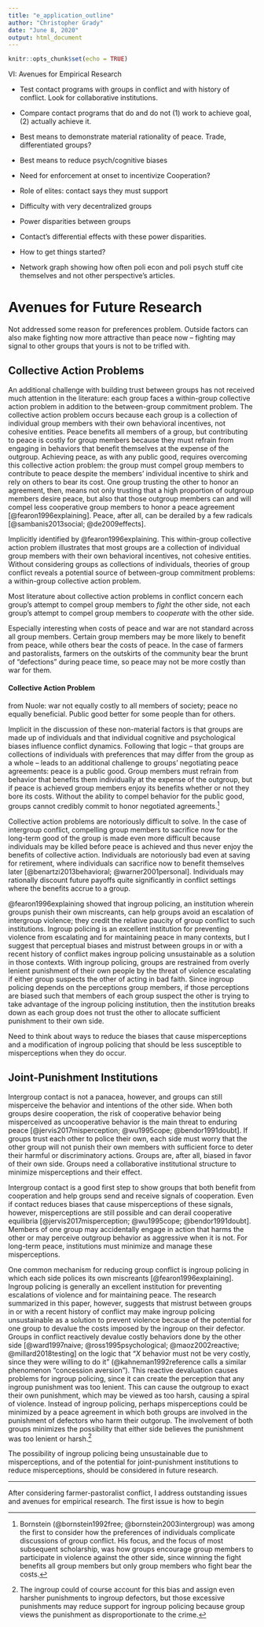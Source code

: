 ```yaml
---
title: "e_application_outline"
author: "Christopher Grady"
date: "June 8, 2020"
output: html_document
---
```


```r
knitr::opts_chunk$set(echo = TRUE)
```

VI: Avenues for Empirical Research

-	Test contact programs with groups in conflict and with history of conflict.  Look for collaborative institutions.

-	Compare contact programs that do and do not (1) work to achieve goal, (2) actually achieve it.

-	Best means to demonstrate material rationality of peace.  Trade, differentiated groups?

- Best means to reduce psych/cognitive biases

-	Need for enforcement at onset to incentivize Cooperation?

-	Role of elites: contact says they must support

-	Difficulty with very decentralized groups

-	Power disparities between groups

-	Contact’s differential effects with these power disparities.

- How to get things started?

- Network graph showing how often poli econ and poli psych stuff cite themselves and not other perspective's articles.


# Avenues for Future Research

Not addressed some reason for preferences problem.  Outside factors can also make fighting now more attractive than peace now -- fighting may signal to other groups that yours is not to be trifled with.


## Collective Action Problems

<!--Collective Action leads to commitment problems/lack of trust between groups.  There is a within-group Collective action problem in addition to a between-group commitment problem.  Groups made of individuals.  What does it mean to trust a group?  It means trusting that sufficient number of group members will cooperate and that they can and will compel other group members who do not want to cooperate.  Sambanis: “peace can be derailed by a few radicals.” Beyond most members of a group signaling a commitment to peace, they must also signal a willingness and capacity to punish ingroup members who do not contribute to peace.  -->

An additional challenge with building trust between groups has not received much attention in the literature: each group faces a within-group collective action problem in addition to the between-group commitment problem.  The collective action problem occurs because each group is a collection of individual group members with their own behavioral incentives, not cohesive entities.  Peace benefits all members of a group, but contributing to peace is costly for group members because they must refrain from engaging in behaviors that benefit themselves at the expense of the outgroup.  Achieving peace, as with any public good, requires overcoming this collective action problem: the group must compel group members to contribute to peace despite the members' individual incentive to shirk and rely on others to bear its cost.  <!--What does it mean for a group to trust another group?-->One group trusting the other to honor an agreement, then, means not only trusting that a high proportion of outgroup members desire peace, but also that those outgroup members can and will compel less cooperative group members to honor a peace agreement [@fearon1996explaining].  Peace, after all, can be derailed by a few radicals [@sambanis2013social; @de2009effects].

Implicitly identified by @fearon1996explaining.  This within-group collective action problem illustrates that most groups are a collection of individual group members with their own behavioral incentives, not cohesive entities.  Without considering groups as collections of individuals, theories of group conflict  reveals a potential source of between-group commitment problems: a within-group collective action problem.  

Most literature about collective action problems in conflict concern each group's attempt to compel group members to _fight_ the other side, not each group's attempt to compel group members to _cooperate_ with the other side.

Especially interesting when costs of peace and war are not standard across all group members.  Certain group members may be more likely to benefit from peace, while others bear the costs of peace.  In the case of farmers and pastoralists, farmers on the outskirts of the community bear the brunt of "defections" during peace time, so peace may not be more costly than war for them.


<!--chris: do I need to say something about third party actors being unable to solve group's internal collective action problem? -->

#### Collective Action Problem

from Nuole: war not equally costly to all members of society; peace no equally beneficial.  Public good better for some people than for others.

<!--Problem of collective action -->
Implicit in the discussion of these non-material factors is that groups are made up of individuals and that individual cognitive and psychological biases influence conflict dynamics.  Following that logic -- that groups are collections of individuals with preferences that may differ from the group as a whole -- leads to an additional challenge to groups' negotiating peace agreements: peace is a public good.  Group members must refrain from behavior that benefits them individually at the expense of the outgroup, but if peace is achieved group members enjoy its benefits whether or not they bore its costs.  Without the ability to compel behavior for the public good, groups cannot credibly commit to honor negotiated agreements.[^bornstein]

Collective action problems are notoriously difficult to solve.  In the case of intergroup conflict, compelling group members to sacrifice now for the long-term good of the group is made even more difficult because individuals may be killed before peace is achieved and thus never enjoy the benefits of collective action.  Individuals are notoriously bad even at saving for retirement, where individuals can sacrifice now to benefit themselves later [@benartzi2013behavioral; @warner2001personal].  Individuals may rationally discount future payoffs quite significantly in conflict settings where the benefits accrue to a group.

[^bornstein]: Bornstein (@bornstein1992free; @bornstein2003intergroup) was among the first to consider how the preferences of individuals complicate discussions of group conflict.  His focus, and the focus of most subsequent scholarship, was how groups encourage group members to participate in violence against the other side, since winning the fight benefits all group members but only group members who fight bear the costs.

@fearon1996explaining showed that ingroup policing, an institution wherein groups punish their own miscreants, can help groups avoid an escalation of intergroup violence; they credit the relative paucity of group conflict to such institutions.  Ingroup policing is an excellent institution for preventing violence from escalating and for maintaining peace in many contexts, but I suggest that perceptual biases and mistrust between groups in or with a recent history of conflict makes ingroup policing unsustainable as a solution in those contexts.  With ingroup policing, groups are restrained from overly lenient punishment of their own people by the threat of violence escalating if either group suspects the other of acting in bad faith.  Since ingroup policing depends on the perceptions group members, if those perceptions are biased such that members of each group suspect the other is trying to take advantage of the ingroup policing institution, then the institution breaks down as each group does not trust the other to allocate sufficient punishment to their own side.

Need to think about ways to reduce the biases that cause misperceptions and a modification of ingroup policing that should be less susceptible to misperceptions when they do occur.


## Joint-Punishment Institutions

Intergroup contact is not a panacea, however, and groups can still misperceive the behavior and intentions of the other side.  When both groups desire cooperation, the risk of cooperative behavior being misperceived as uncooperative behavior is the main threat to enduring peace [@jervis2017misperception; @wu1995cope; @bendor1991doubt].  If groups trust each other to police their own, each side must worry that the other group will not punish their own members with sufficient force to deter their harmful or discriminatory actions.  Groups are, after all, biased in favor of their own side.  Groups need a collaborative institutional structure to minimize misperceptions and their effect.


<!--8 - Mistakes happen; need to reduce chances for misinterpretation of other side's signals.  Joint-punishment apparatus. Not ingroup policing-->
Intergroup contact is a good first step to show groups that both benefit from cooperation and help groups send and receive signals of cooperation.  Even if contact reduces biases that cause misperceptions of these signals, however, misperceptions are still possible and can derail cooperative equilibria [@jervis2017misperception; @wu1995cope; @bendor1991doubt].  Members of one group may accidentally engage in action that harms the other or may perceive outgroup behavior as aggressive when it is not.  For long-term peace, institutions must minimize and manage these misperceptions.

One common mechanism for reducing group conflict is ingroup policing in which each side polices its own miscreants [@fearon1996explaining].  Ingroup policing is generally an excellent institution for preventing escalations of violence and for maintaining peace.  The research summarized in this paper, however, suggests that mistrust between groups in or with a recent history of conflict may make ingroup policing unsustainable as a solution to prevent violence because of the potential for one group to devalue the costs imposed by the ingroup on their defector.  Groups in conflict reactively devalue costly behaviors done by the other side [@ward1997naive; @ross1995psychological; @maoz2002reactive; @millard2018testing] on the logic that "$X$ behavior must not be very costly, since they were willing to do it" (@kahneman1992reference calls a similar phenomenon "concession aversion").  This reactive devaluation causes problems for ingroup policing, since it can create the perception that any ingroup punishment was too lenient.  This can cause the outgroup to exact their own punishment, which may be viewed as too harsh, causing a spiral of violence.  Instead of ingroup policing, perhaps misperceptions could be minimized by a peace agreement in which both groups are involved in the punishment of defectors who harm their outgorup.  The involvement of both groups minimizes the possibility that either side believes the punishment was too lenient or harsh.^[The ingroup could of course account for this bias and assign even harsher punishments to ingroup defectors, but those excessive punishments may reduce support for ingroup policing because group views the punishment as disproportionate to the crime.]

The possibility of ingroup policing being unsustainable due to misperceptions, and of the potential for joint-punishment institutions to reduce misperceptions, should be considered in future research.
























************


<!--10 – Outstanding issues: (1) Onset of these structures: How to get the ball rolling?  A place for 3rd parties? (2) How to keep ball rolling.  (3) Limitation: all out war, lack of bargaining range.-->
After considering farmer-pastoralist conflict, I address outstanding issues and avenues for empirical research.  The first issue is how to begin
